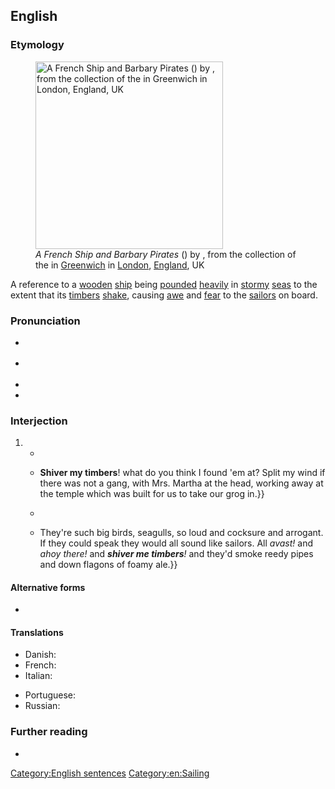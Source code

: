 ==English==
{{was wotd|2017|September|19}}

===Etymology===
[[File:A French Ship and Barbary Pirates (c 1615) by Aert Anthoniszoon.jpg|thumb|300px|''A French Ship and Barbary Pirates'' ({{circa2|1615|short=yes}}) by {{w|Aert Anthoniszoon}}, from the collection of the {{w|National Maritime Museum}} in [[Greenwich]] in [[London]], [[England]], UK]]

A reference to a [[wooden]] [[ship#Noun|ship]] being [[pound#Verb|pounded]] [[heavily]] in [[stormy]] [[sea]]s to the extent that its [[timber]]s [[shake#Verb|shake]], causing [[awe#Noun|awe]] and [[fear#Noun|fear]] to the [[sailor]]s on board.

===Pronunciation===
* {{a|RP}} {{IPA|en|/ˈʃɪvə maɪ ˈtɪmbəs/}}
* {{a|GA}} {{IPA|en|/ˈʃɪvɚ maɪ ˈtɪmbɚs/}}
* {{audio|en|en-au-shiver my timbers.ogg|Audio (AU)}}
* {{hyphenation|en|shi|ver my tim|bers}}

===Interjection===
{{en-interj}}

# {{non-gloss definition|A [[mild]] [[oath]] expressing [[surprise]], [[disbelief]] or [[annoyance]]. It is [[stereotype|stereotypically]] regarded as being [[utter#Verb|uttered]] by [[pirate]]s.}}
#* {{quote-book|en|author=James Roberts|title=Rule Britannia! A Loyal Sketch, in Two Acts, as Performed with Universal Applause at the [[w:Theatre Royal Haymarket|Theatre Royal, Haymarket]]|location=London|publisher=Printed for Hookham and Carpenter, Old and New [[w:Bond Street|Bond-street]]|year=1794|section=Act II, scene i|page=26|pageurl=https://books.google.com/books?id=pNdZAAAAcAAJ&pg=PA26|oclc=228762542|passage=I was informed I ſhould meet my dear Anna ſomewhere in theſe woods: I have been ſteering all points of the compaſs, but in vain. However, after having given chaſe to an enemy, ſhall I tamely haul my wind when my miſtreſs is in view? No;—'''ſhiver my timbers''' if I do. The man who meanly deſerts his King or his miſtreſs, deſerves to be ſhot for a traitor to both!}}
#* {{quote-book|en|author=[Edward Dubois]|authorlink=Edward Dubois|chapter=XII|title=A Piece of Family Biography. In Three Volumes|location=London|publisher=Printed for [[w:John Bell (publisher)|J[ohn] Bell]], no. 148, [[w:Oxford Street|Oxford-Street]], opposite [[w:Bond Street|New Bond-Street]]|year=1799|volume=II|page=216|pageurl=https://books.google.com.sg/books?id=v60BAAAAQAAJ&pg=RA1-PA216|oclc=753432205|passage=I weighed anchor inſtantly, and bore up right a-head to Dynevawr-houſe as faſt as my wooden leg would carry me. {{...}} '''Shiver my timbers'''! what do you think I found 'em at? Split my wind if there was not a gang, with Mrs. Martha at the head, working away at the temple which was built for us to take our grog in.}}
#* {{quote-book|en|author=Robert Louis Stevenson|authorlink=Robert Louis Stevenson|chapter=At the Sign of the ‘Spy-Glass’|title={{w|Treasure Island}}|location=London; Paris; New York, N.Y.|publisher=[[w:Cassell (publisher)|Cassell & Company, Limited]]|year=1881–1882|year_published=1883|page=66|pageurl=https://books.google.com/books?id=3dwNAAAAQAAJ&pg=PA66|oclc=702939134|passage="The score!" he burst out. "Three goes o' rum! Why, '''shiver my timbers''', if I hadn't forgotten my score!" And, falling on a bench, he laughed until the tears ran down his cheeks.}}
#* {{quote-book|en|author=Daisy Jordan|chapter=19|title=Wild about Harry|location=London|publisher={{w|Bantam Books}}|year=2005|page=263|pageurl=https://books.google.com/books?id=sYDWwrrupJwC&pg=PA263|isbn=978-0-553-81726-3|passage=When I wake up the next morning there's a seagull on my windowsill. {{...}} They're such big birds, seagulls, so loud and cocksure and arrogant. If they could speak they would all sound like sailors. All ''avast!'' and ''ahoy there!'' and '''''shiver me timbers'''!'' and they'd smoke reedy pipes and down flagons of foamy ale.}}

====Alternative forms====
* {{l|en|shiver me timbers}}

====Translations====
{{trans-top|mild oath stereotypically regarded as being uttered by pirates}}
* Danish: {{t|da|splitte mine bramsejl}} {{gloss|break my topgallant sails}}
* French: {{t|fr|mille sabords}} {{gloss|a thousand gunports}}
* Italian: {{t|it|per mille balene}} {{gloss| for a thousand whales}}
{{trans-mid}}
* Portuguese: {{t+|pt|macacos me mordam}} {{qualifier|literally: may monkeys bite me}}
* Russian: {{t+|ru|разрази меня гром}} {{gloss|may thunder strike me}}
{{trans-bottom}}

===Further reading===
* {{pedia}}

[[Category:English sentences]]
[[Category:en:Sailing]]